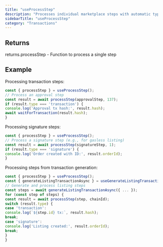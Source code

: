 ```yaml
---
title: "useProcessStep"
description: "Processes individual marketplace steps with automatic type detection This hook provides a unified interface for processing both transaction and signature steps. It automatically detects the step type, executes the appropriate action, and handles API calls for signature-based operations."
sidebarTitle: "useProcessStep"
category: "Transactions"
---
```


## Returns

returns.processStep - Function to process a single step

## Example

Processing transaction steps:
```typescript
const { processStep } = useProcessStep();
// Process an approval step
const result = await processStep(approvalStep, 137);
if (result.type === 'transaction') {
console.log('Approval tx hash:', result.hash);
await waitForTransaction(result.hash);
}
```

Processing signature steps:
```typescript
const { processStep } = useProcessStep();
// Process a signature step (e.g., for gasless listing)
const result = await processStep(signatureStep, 1);
if (result.type === 'signature') {
console.log('Order created with ID:', result.orderId);
}
```

Processing steps from transaction generation:
```typescript
const { processStep } = useProcessStep();
const { generateListingTransactionAsync } = useGenerateListingTransaction();
// Generate and process listing steps
const steps = await generateListingTransactionAsync({ ... });
for (const step of steps) {
const result = await processStep(step, chainId);
switch (result.type) {
case 'transaction':
console.log(`${step.id} tx:`, result.hash);
break;
case 'signature':
console.log('Listing created:', result.orderId);
break;
}
}
```

